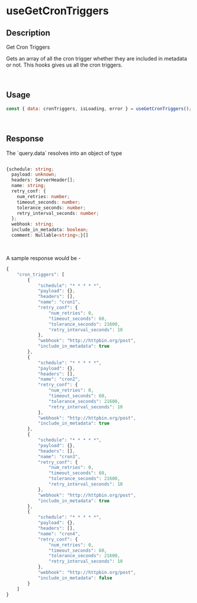 
<Meta title="Hooks/useGetCronTriggers" />

<h1 class="text-xl font-semibold mb-md">useGetCronTriggers</h1>

<h2 class="text-lg font-semibold mb-xs">Description</h2>
<p class="mb-md text-muted mb-0">Get Cron Triggers</p>
<p class="mb-md text-muted mb-sm">
  Gets an array of all the cron trigger whether they are included in metadata or
  not. This hooks gives us all the cron triggers.
</p>

<br />

<h2 class="text-lg font-semibold mb-xs">Usage</h2>

```javascript
const { data: cronTriggers, isLoading, error } = useGetCronTriggers();
```

<br />

<h2 class="text-lg font-semibold mb-xs">Response</h2>
<p class="mb-md text-muted mb-sm">
  The `query.data` resolves into an object of type
</p>

```typescript

{schedule: string;
  payload: unknown;
  headers: ServerHeader[];
  name: string;
  retry_conf: {
    num_retries: number;
    timeout_seconds: number;
    tolerance_seconds: number;
    retry_interval_seconds: number;
  };
  webhook: string;
  include_in_metadata: boolean;
  comment: Nullable<string>;}[]
```

<br />

<p class="mb-md text-muted mb-sm">A sample response would be - </p>

```javascript
{
    "cron_triggers": [
        {
            "schedule": "* * * * *",
            "payload": {},
            "headers": [],
            "name": "cron1",
            "retry_conf": {
                "num_retries": 0,
                "timeout_seconds": 60,
                "tolerance_seconds": 21600,
                "retry_interval_seconds": 10
            },
            "webhook": "http://httpbin.org/post",
            "include_in_metadata": true
        },
        {
            "schedule": "* * * * *",
            "payload": {},
            "headers": [],
            "name": "cron2",
            "retry_conf": {
                "num_retries": 0,
                "timeout_seconds": 60,
                "tolerance_seconds": 21600,
                "retry_interval_seconds": 10
            },
            "webhook": "http://httpbin.org/post",
            "include_in_metadata": true
        },
        {
            "schedule": "* * * * *",
            "payload": {},
            "headers": [],
            "name": "cron3",
            "retry_conf": {
                "num_retries": 0,
                "timeout_seconds": 60,
                "tolerance_seconds": 21600,
                "retry_interval_seconds": 10
            },
            "webhook": "http://httpbin.org/post",
            "include_in_metadata": true
        },
        {
            "schedule": "* * * * *",
            "payload": {},
            "headers": [],
            "name": "cron4",
            "retry_conf": {
                "num_retries": 0,
                "timeout_seconds": 60,
                "tolerance_seconds": 21600,
                "retry_interval_seconds": 10
            },
            "webhook": "http://httpbin.org/post",
            "include_in_metadata": false
        }
    ]
}
```
